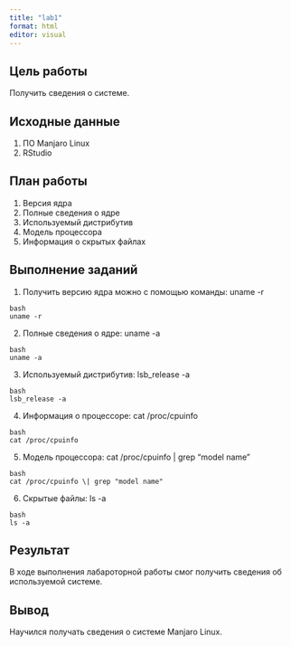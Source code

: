---
title: "lab1"
format: html
editor: visual
---

## Цель работы 
Получить сведения о системе.

## Исходные данные
1. ПО Manjaro Linux
2. RStudio

## План работы
1. Версия ядра
2. Полные сведения о ядре
3. Используемый дистрибутив
4. Модель процессора
5. Информация о скрытых файлах


## Выполнение заданий

1. Получить версию ядра можно с помощью команды: uname -r
```
{bash}

uname -r
```

2. Полные сведения о ядре: uname -a
```
{bash}

uname -a
```


3. Используемый дистрибутив: lsb_release -a
```
{bash}

lsb_release -a
```

4. Информация о процессоре: cat /proc/cpuinfo
```
{bash}

cat /proc/cpuinfo
```


5. Модель процессора: cat /proc/cpuinfo \| grep "model name"
```
{bash}

cat /proc/cpuinfo \| grep "model name"
```

6. Скрытые файлы: ls -a
```
{bash}

ls -a
```

## Результат
В ходе выполнения лабароторной работы смог получить сведения об используемой системе.

## Вывод
Научился получать сведения о системе Manjaro Linux.
